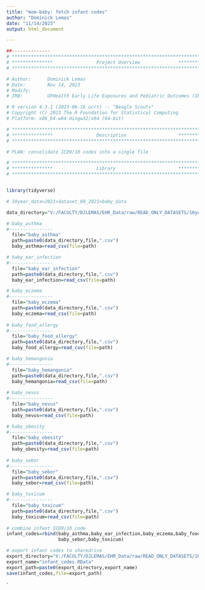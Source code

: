 ```yaml
---
title: "mom-baby: fetch infant codes"
author: "Dominick Lemas"
date: "11/14/2023"
output: html_document

---
```


```r
##-------------- 
# **************************************************************************** #
# ***************                Project Overview              *************** #
# **************************************************************************** #

# Author:      Dominick Lemas
# Date:        Nov 14, 2023 
# Modify:      
# IRB:         UFHealth Early Life Exposures and Pediatric Outcomes (IRB201601899) 

# R version 4.3.1 (2023-06-16 ucrt) -- "Beagle Scouts"
# Copyright (C) 2023 The R Foundation for Statistical Computing
# Platform: x86_64-w64-mingw32/x64 (64-bit)

# **************************************************************************** #
# ***************                Description                   *************** #
# **************************************************************************** #

# PLAN: consolidate ICD9/10 codes into a single file

```


```r

# **************************************************************************** #
# ***************                Library                       *************** #
# **************************************************************************** #


library(tidyverse)


```

```r

# 10year_data>2021>dataset_09_2021>baby_data

data_directory="V:/FACULTY/DJLEMAS/EHR_Data/raw/READ_ONLY_DATASETS/10year_data/2021/dataset_09_2021/baby_data/"

# baby_asthma
#----------------
  file="baby_asthma"
  path=paste0(data_directory,file,".csv")
  baby_asthma=read_csv(file=path)

# baby_ear_infection
#----------------
  file="baby_ear_infection"
  path=paste0(data_directory,file,".csv")
  baby_ear_infection=read_csv(file=path)

# baby_eczema
#----------------
  file="baby_eczema"
  path=paste0(data_directory,file,".csv")
  baby_eczema=read_csv(file=path)
  
# baby_food_allergy
#----------------
  file="baby_food_allergy"
  path=paste0(data_directory,file,".csv")
  baby_food_allergy=read_csv(file=path)

# baby_hemangonia
#----------------
  file="baby_hemangonia"
  path=paste0(data_directory,file,".csv")
  baby_hemangonia=read_csv(file=path)
  
# baby_nevus
#----------------
  file="baby_nevus"
  path=paste0(data_directory,file,".csv")
  baby_nevus=read_csv(file=path)

# baby_obesity
#----------------
  file="baby_obesity"
  path=paste0(data_directory,file,".csv")
  baby_obesity=read_csv(file=path)  
  
# baby_sebor
#----------------
  file="baby_sebor"
  path=paste0(data_directory,file,".csv")
  baby_sebor=read_csv(file=path)  

# baby_toxicum
#----------------
  file="baby_toxicum"
  path=paste0(data_directory,file,".csv")
  baby_toxicum=read_csv(file=path)  
  
# combine infant ICD9/10 code
infant_codes=rbind(baby_asthma,baby_ear_infection,baby_eczema,baby_food_allergy,baby_hemangonia,baby_nevus,baby_obesity,
                   baby_sebor,baby_toxicum)

# export infant codes to sharedrive
export_directory="V:/FACULTY/DJLEMAS/EHR_Data/raw/READ_ONLY_DATASETS/10year_data/analysis_ready/"
export_name="infant_codes.RData"
export_path=paste0(export_directory,export_name)
save(infant_codes,file=export_path)
```

`

